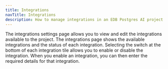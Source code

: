 ```yaml
---
title: Integrations
navTitle: Integrations
description: How to manage integrations in an EDB Postgres AI project
---
```


The integrations settings page allows you to view and edit the integrations available to the project. The integrations page shows the available integrations and the status of each integration. Selecting the switch at the bottom of each integration tile allows you to enable or disable the integration. When you enable an integration, you can then enter the required details for that integration.

